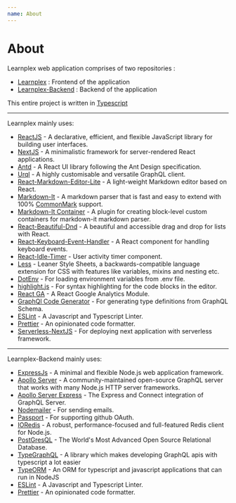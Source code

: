```yaml
---
name: About
---
```


# About

Learnplex web application comprises of two repositories :

* [Learnplex](https://github.com/coderplex/learnplex) : Frontend of the application
* [Learnplex-Backend](https://github.com/coderplex/learnpelx-backend) : Backend of the application

This entire project is written in [Typescript](https://www.typescriptlang.org/)

---

Learnplex mainly uses:
* [ReactJS](https://reactjs.org/) - A declarative, efficient, and flexible JavaScript library for building user interfaces.
* [NextJS](https://nextjs.org/) - A minimalistic framework for server-rendered React applications.
* [Antd](https://ant.design/docs/react/introduce) - A React UI library following the Ant Design specification.
* [Urql](https://formidable.com/open-source/urql/docs/) - A highly customisable and versatile GraphQL client.
* [React-Markdown-Editor-Lite](https://github.com/HarryChen0506/react-markdown-editor-lite) - A light-weight Markdown editor based on React.
* [Markdown-It](https://github.com/markdown-it/markdown-it) - A markdown parser that is fast and easy to extend with 100% [CommonMark](https://commonmark.org/) support.
* [Markdown-It Container](https://github.com/markdown-it/markdown-it-container) - A plugin for creating block-level custom containers for markdown-it markdown parser.
* [React-Beautiful-Dnd](https://github.com/atlassian/react-beautiful-dnd) - A beautiful and accessible drag and drop for lists with React.
* [React-Keyboard-Event-Handler](https://github.com/linsight/react-keyboard-event-handler) - A React component for handling keyboard events.
* [React-Idle-Timer](https://github.com/supremetechnopriest/react-idle-timer) - User activity timer component.
* [Less](http://lesscss.org/) - Leaner Style Sheets, a backwards-compatible language extension for CSS with features like variables, mixins and nesting etc.
* [DotEnv](https://github.com/motdotla/dotenv) - For loading environment variables from .env file.
* [highlight.js](https://highlightjs.org/) - For syntax highlighting for the code blocks in the editor.
* [React GA](https://github.com/react-ga/react-ga) - A React Google Analytics Module.
* [GraphQl Code Generator](https://graphql-code-generator.com/) - For generating type definitions from GraphQL Schema.
* [ESLint](https://eslint.org/) - A Javascript and Typescript Linter.
* [Prettier](https://prettier.io/) - An opinionated code formatter.
* [Serverless-NextJS](https://github.com/danielcondemarin/serverless-next.js) - For deploying next application with serverless framework.

---

Learnplex-Backend mainly uses:
* [ExpressJs](https://expressjs.com/) - A minimal and flexible Node.js web application framework.
* [Apollo Server](https://www.apollographql.com/docs/apollo-server/) - A community-maintained open-source GraphQL server that works with many Node.js HTTP server frameworks.
* [Apollo Server Express](https://github.com/apollographql/apollo-server/tree/master/packages/apollo-server-express) - The Express and Connect integration of GraphQL Server.
* [Nodemailer](https://nodemailer.com/) - For sending emails.
* [Passport](http://www.passportjs.org/) - For supporting github OAuth.
* [IORedis](https://github.com/luin/ioredis) - A robust, performance-focused and full-featured Redis client for Node.js.
* [PostGresQL](https://www.postgresql.org/) - The World's Most Advanced Open Source Relational Database.
* [TypeGraphQL](https://typegraphql.com/docs/0.17.6/getting-started.html) - A library which makes developing GraphQL apis with typescript a lot easier
* [TypeORM](https://typeorm.io/) - An ORM for typescript and javascript applications that can run in NodeJS
* [ESLint](https://eslint.org/) - A Javascript and Typescript Linter.
* [Prettier](https://prettier.io/) - An opinionated code formatter.


